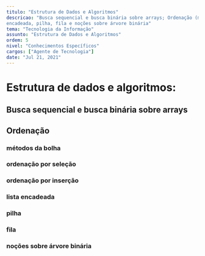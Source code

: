 ```yaml
---
titulo: "Estrutura de Dados e Algoritmos"
descricao: "Busca sequencial e busca binária sobre arrays; Ordenação (métodos da bolha, ordenação por seleção, ordenação por inserção), lista
encadeada, pilha, fila e noções sobre árvore binária"
tema: "Tecnologia da Informação"
assunto: "Estrutura de Dados e Algoritmos"
ordem: 5
nivel: "Conhecimentos Específicos"
cargos: ["Agente de Tecnologia"]
date: "Jul 21, 2021"
---
```


# Estrutura de dados e algoritmos: 

## Busca sequencial e busca binária sobre arrays
## Ordenação 
### métodos da bolha 
### ordenação por seleção
### ordenação por inserção 
### lista encadeada
### pilha
### fila 
### noções sobre árvore binária